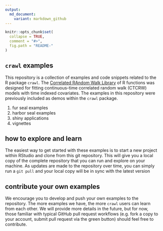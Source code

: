 ```yaml
---
output:
  md_document:
    variant: markdown_github
---
```


<!-- README.md is generated from README.Rmd. Please edit that file -->

```r
knitr::opts_chunk$set(
  collapse = TRUE,
  comment = "#>",
  fig.path = "README-"
)
```

## `crawl` examples

This repository is a collection of examples and code snippets related to the R
package `crawl`. The [Correlated RAndom Walk Library](https://cran.r-project.org/package=crawl) of R functions was designed 
for fitting continuous-time correlated random walk (CTCRW) models with time 
indexed covariates. The examples in this repository were previously included as demos
within the `crawl` package.

1. fur seal examples
2. harbor seal examples
3. shiny applications
4. vignettes

## how to explore and learn

The easiest way to get started with these examples is to start a new project within
RStudio and clone from this git repository. This will give you a local copy of the
complete repository that you can run and explore on your machine. As updates are 
made to the repository over time, you can simply run a `git pull` and your
local copy will be in sync with the latest version

## contribute your own examples

We encourage you to develop and push your own examples to the repository. The more
examples we have, the more `crawl` users can learn from each other. We will provide
more details in the future, but for now, those familiar with typical GitHub 
pull request workflows (e.g. fork a copy to your account, submit pull request via
the green button) should feel free to contribute.
